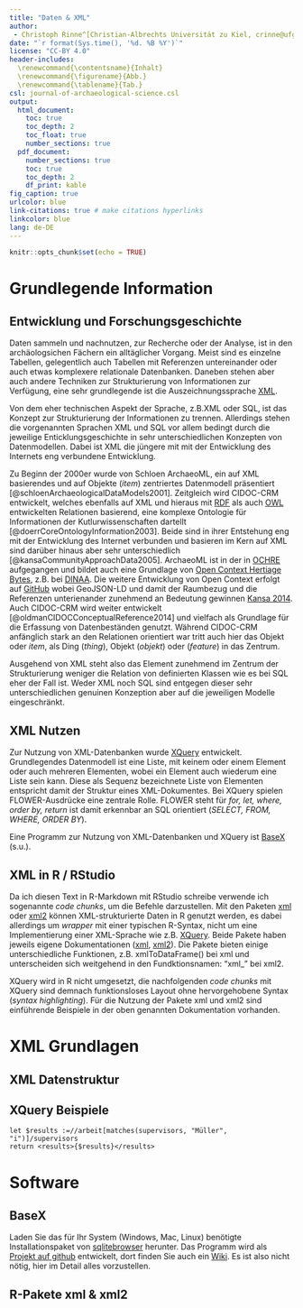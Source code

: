 ```yaml
---
title: "Daten & XML"
author: 
 - Christoph Rinne^[Christian-Albrechts Universität zu Kiel, crinne@ufg.uni-kiel.de]
date: "`r format(Sys.time(), '%d. %B %Y')`"
license: "CC-BY 4.0"
header-includes:
  \renewcommand{\contentsname}{Inhalt}
  \renewcommand{\figurename}{Abb.}
  \renewcommand{\tablename}{Tab.}
csl: journal-of-archaeological-science.csl
output:
  html_document:
    toc: true
    toc_depth: 2
    toc_float: true
    number_sections: true
  pdf_document:
    number_sections: true
    toc: true
    toc_depth: 2
    df_print: kable
fig_caption: true
urlcolor: blue
link-citations: true # make citations hyperlinks
linkcolor: blue
lang: de-DE
---
```


```r
knitr::opts_chunk$set(echo = TRUE)
```

# Grundlegende Information

## Entwicklung und Forschungsgeschichte

Daten sammeln und nachnutzen, zur Recherche oder der Analyse, ist in den archäologsichen Fächern ein alltäglicher Vorgang. Meist sind es einzelne Tabellen, gelegentlich auch Tabellen mit Referenzen untereinander oder auch etwas komplexere relationale Datenbanken. Daneben stehen aber auch andere Techniken zur  Strukturierung von Informationen zur Verfügung, eine sehr grundlegende ist die Auszeichnungssprache [XML](https://de.wikipedia.org/wiki/Extensible_Markup_Language).

Von dem eher technischen Aspekt der Sprache, z.B.XML oder SQL, ist das Konzept zur Strukturierung der Informationen zu trennen. Allerdings stehen die vorgenannten Sprachen XML und SQL vor allem bedingt durch die jeweilige Enticklungsgeschichte in sehr unterschiedlichen Konzepten von Datenmodellen.  Dabei ist XML die jüngere mit mit der Entwicklung des Internets eng verbundene Entwicklung.

Zu Beginn der 2000er wurde von Schloen ArchaeoML, ein auf XML basierendes und auf Objekte (*item*) zentriertes Datenmodell präsentiert [@schloenArchaeologicalDataModels2001]. Zeitgleich wird CIDOC-CRM entwickelt, welches ebenfalls auf XML und hieraus mit [RDF](https://de.wikipedia.org/wiki/Resource_Description_Framework) als auch [OWL](https://de.wikipedia.org/wiki/Web_Ontology_Language) entwickelten Relationen basierend, eine komplexe Ontologie für Informationen der Kutlurwissenschaften dartellt [@doerrCoreOntologyInformation2003]. Beide sind in ihrer Entstehung eng mit der Entwicklung des Internet verbunden und basieren im Kern auf XML sind darüber hinaus aber sehr unterschiedlich [@kansaCommunityApproachData2005]. ArchaeoML ist in der in [OCHRE](https://voices.uchicago.edu/ochre) aufgegangen und bildet auch eine Grundlage von [Open Context Hertiage Bytes](http://ux.opencontext.org/), z.B. bei [DINAA](http://ux.opencontext.org/archaeology-site-data/). Die weitere Entwicklung  von Open Context erfolgt auf [GitHub](https://github.com/ekansa) wobei GeoJSON-LD und damit der Raumbezug und die Referenzen unterienander zunehmend an Bedeutung gewinnen [Kansa 2014](http://ux.opencontext.org/2014/09/02/upgrading-open-context/). Auch CIDOC-CRM wird weiter entwickelt [@oldmanCIDOCConceptualReference2014] und vielfach als Grundlage für die Erfassung von Datenbeständen genutzt. Während CIDOC-CRM anfänglich stark an den Relationen orientiert war tritt auch hier das Objekt oder *item*, als Ding (*thing*), Objekt (*objekt*) oder (*feature*) in das Zentrum.

Ausgehend von XML steht also das Element zunehmend im Zentrum der Strukturierung weniger die Relation von definierten Klassen wie es bei SQL eher der Fall ist. Weder XML noch SQL sind entgegen dieser sehr unterschiedlichen genuinen Konzeption aber auf die jeweiligen Modelle eingeschränkt.

## XML Nutzen

Zur Nutzung von XML-Datenbanken wurde [XQuery](https://de.wikipedia.org/wiki/XQuery) entwickelt. Grundlegendes Datenmodell ist eine Liste, mit keinem oder einem Element oder auch mehreren Elementen, wobei ein Element auch wiederum eine Liste sein kann. Diese als Sequenz bezeichnete Liste von Elementen entspricht damit der Struktur eines XML-Dokumentes. Bei XQuery spielen FLOWER-Ausdrücke eine zentrale Rolle. FLOWER steht für *for, let, where, order by, return* ist damit erkennbar an SQL orientiert (*SELECT, FROM, WHERE, ORDER BY*).

Eine Programm zur Nutzung von XML-Datenbanken und XQuery ist [BaseX](https://basex.org/) (s.u.). 

## XML in R / RStudio

Da ich diesen Text in R-Markdown mit RStudio schreibe verwende ich sogenannte *code chunks*, um die Befehle darzustellen. Mit den Paketen [xml](https://cran.r-project.org/web/packages/XML/index.html) oder [xml2](https://xml2.r-lib.org/) können XML-strukturierte Daten in R genutzt werden, es dabei allerdings um *wrapper* mit einer typischen R-Syntax, nicht um eine Implementierung einer XML-Sprache wie z.B. [XQuery](https://de.wikipedia.org/wiki/XQuery).  Beide Pakete haben jeweils eigene Dokumentationen ([xml](https://www.rdocumentation.org/packages/XML), [xml2](https://www.rdocumentation.org/packages/xml2)). Die Pakete bieten einige unterschiedliche Funktionen, z.B. xmlToDataFrame() bei xml und unterscheiden sich weitgehend in den Fundktionsnamen: "xml_<Beschreibung>" bei xml2.  

XQuery wird in R nicht umgesetzt, die nachfolgenden *code chunks* mit XQuery sind demnach funktionsloses Layout ohne hervorgehobene Syntax (*syntax highlighting*). Für die Nutzung der Pakete xml und xml2 sind einführende Beispiele in der oben genannten Dokumentation vorhanden.

# XML Grundlagen

## XML Datenstruktur

## XQuery Beispiele



```
let $results :=//arbeit[matches(supervisors, "Müller", "i")]/supervisors
return <results>{$results}</results>
```

# Software

## BaseX

Laden Sie das für Ihr System (Windows, Mac, Linux) benötigte Installationspaket von [sqlitebrowser](https://sqlitebrowser.org/) herunter.  Das Programm wird als [Projekt auf github](https://github.com/sqlitebrowser) entwickelt, dort finden Sie auch ein [Wiki](https://github.com/sqlitebrowser/sqlitebrowser/wiki). Es ist also nicht nötig, hier im Detail alles vorzustellen.


## R-Pakete xml & xml2

